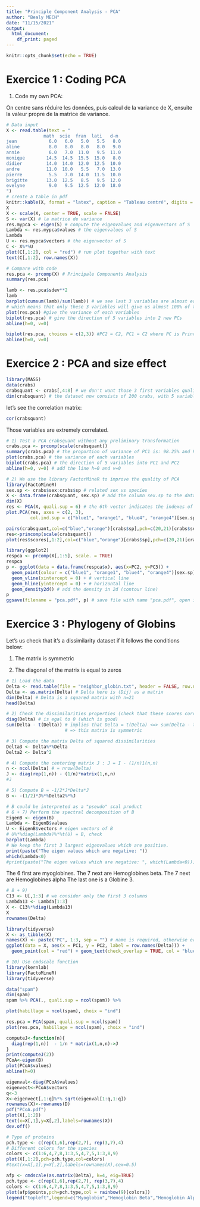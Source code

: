```yaml
---
title: "Principle Component Analysis - PCA"
author: "Bealy MECH"
date: "11/15/2021"
output:
  html_document:
    df_print: paged
---
```


```r
knitr::opts_chunk$set(echo = TRUE)
```

# Exercice 1 : Coding PCA

1) Code my own PCA:

On centre sans réduire les données, puis calcul de la variance de X, ensuite la valeur propre de la matrice de variance.

```r
# Data input
X <- read.table(text = "
              math  scie  fran  lati   d-m
jean            6.0   6.0   5.0   5.5   8.0
aline           8.0   8.0   8.0   8.0   9.0
annie           6.0   7.0  11.0   9.5  11.0
monique        14.5  14.5  15.5  15.0   8.0
didier         14.0  14.0  12.0  12.5  10.0
andre          11.0  10.0   5.5   7.0  13.0
pierre          5.5   7.0  14.0  11.5  10.0
brigitte       13.0  12.5   8.5   9.5  12.0
evelyne         9.0   9.5  12.5  12.0  18.0
")
# create a table in pdf
knitr::kable(X, format = "latex", caption = "Tableau centré", digits = 2)
X
X <- scale(X, center = TRUE, scale = FALSE)
S <- var(X) # la matrice de variance
res.mypca <- eigen(S) # compute the eigenvalues and eigenvectors of S
Lambda <- res.mypca$values # the eigenvalues of S
Lambda
U <- res.mypca$vectors # the eigenvector of S
C <- X%*%U
plot(C[,1:2], col = "red") # run plot together with text
text(C[,1:2], row.names(X))

# Compare with code
res.pca <- prcomp(X) # Principale Components Analysis
summary(res.pca)  

lamb <- res.pca$sdev**2
lamb
barplot(cumsum(lamb)/sum(lamb)) # we see last 3 variables are almost equal to 1, 
# which means that only these 3 variables will give us almost 100% of their information
plot(res.pca) #give the variance of each variables
biplot(res.pca) # give the direction of 5 variables into 2 new PCs
abline(h=0, v=0)

biplot(res.pca, choices = c(2,3)) #PC2 = C2, PC1 = C2 where PC is Principale Component
abline(h=0, v=0)
```

# Exercice 2 : PCA and size effect

```r
library(MASS)
data(crabs)
crabsquant <- crabs[,4:8] # we don't want those 3 first variables qualitative
dim(crabsquant) # the dataset now consists of 200 crabs, with 5 variables quantitative
```

let's see the correlation matrix:

```r
cor(crabsquant)
```

Those variables are extremely correlated.

```r
# 1) Test a PCA crabsquant without any preliminary transformation
crabs.pca <- prcomp(scale(crabsquant))
summary(crabs.pca) # the proportion of variance of PC1 is: 98.25% and PC2 is: 0.906%
plot(crabs.pca) # the variance of each variables
biplot(crabs.pca) # the direction of 5 variables into PC1 and PC2
abline(h=0, v=0) # add the line h=0 and v=0
```


```r
# 2) We use the library FactorMineR to improve the quality of PCA
library(FactoMineR)
sex.sp <- crabs$sex:crabs$sp # related sex vs species
X <- data.frame(crabsquant, sex.sp) # add the column sex.sp to the dataframe with crabsquant data
dim(X) 
res <- PCA(X, quali.sup = 6) # the 6th vector indicates the indexes of the categorical supplementary variables
plot.PCA(res, axes = c(2, 3), 
         col.ind.sup = c("blue1", "orange1", "blue4", "orange4")[sex.sp])
```

```r
pairs(crabsquant,col=c("blue","orange")[crabs$sp],pch=c(20,21)[crabs$sex])
res<-princomp(scale(crabsquant))
plot(res$scores[,1:2],col=c("blue","orange")[crabs$sp],pch=c(20,21)[crabs$sex])
```


```r
library(ggplot2)
respca <- prcomp(X[,1:5], scale. = TRUE) 
respca
p <- ggplot(data = data.frame(respca$x), aes(x=PC2, y=PC3)) +
  geom_point(colour = c("blue1", "orange1", "blue4", "orange4")[sex.sp]) +
  geom_vline(xintercept = 0) + # vertical line
  geom_hline(yintercept = 0) + # horizontal line
  geom_density2d() # add the density in 2d (contour line)
p
ggsave(filename = "pca.pdf", p) # save file with name "pca.pdf", open in terminal by tapping p
```

# Exercice 3 : Phylogeny of Globins

Let's us check that it's a dissimilarity dataset if it follows the conditions below:

1. The matrix is symmetric

2. The diagonal of the matrix is equal to zeros

```r
# 1) Load the data
Delta <- read.table(file = "neighbor_globin.txt", header = FALSE, row.names = 1)
Delta <- as.matrix(Delta) # Delta here is (Dij) as a matrix
dim(Delta) # Delta is a squared matrix with n=21
head(Delta)
```


```r
# 2) Check the dissimilarities properties (check that these scores correspond well to dissimilarities)
diag(Delta) # is egal to 0 (which is good)
sum(Delta - t(Delta)) # implies that Delta = t(Delta) <=> sum(Delta - t(Delta)) = 0 
                      # => this matrix is symmetric
```


```r
# 3) Compute the matrix Delta of squared dissimilarities
Delta3 <- Delta%*%Delta
Delta2 <- Delta^2
```


```r
# 4) Compute the centering matrix J : J = I - (1/n)1(n,n)
n <- ncol(Delta) # = nrow(Delta) 
J <- diag(rep(1,n)) - (1/n)*matrix(1,n,n)
#J

# 5) Compute B = -1/2*J*Delta*J
B <- -(1/2)*J%*%Delta2%*%J

# B could be interpreted as a "pseudo" scal product
# 6 + 7) Perform the spectral decomposition of B
EigenB <- eigen(B)
Lambda <- EigenB$values
U <- EigenB$vectors # eigen vectors of B
# U%*%diag(Lambda)%*%t(U) = B, check
barplot(Lambda)
# We keep the first 3 largest eigenvalues which are positive.
print(paste("The eigen values which are negative: "))
which(Lambda<0) 
#print(paste("The eigen values which are negative: ", which(Lambda<0)))
```

The 6 first are myoglobines.
The 7 next are Hemoglobines beta.
The 7 next are Hemoglobines alpha
The last one is a Globine 3.

```r
# 8 + 9)
C13 <- U[,1:3] # we consider only the first 3 columns
Lambda13 <- Lambda[1:3]
X <- C13%*%diag(Lambda13)
X
rownames(Delta)
```


```r
library(tidyverse)
X <- as_tibble(X)
names(X) <- paste("PC", 1:3, sep = "") # name is required, otherwise error
ggplot(data = X, aes(x = PC1, y = PC2, label = row.names(Delta))) +
  geom_point(col = "red") + geom_text(check_overlap = TRUE, col = "blue")
```


```r
# 10) Use cmdscale function
library(kernlab)
library(FactoMineR)
library(tidyverse)

data("spam")
dim(spam)
spam %>% PCA(., quali.sup = ncol(spam)) %>%

plot(habillage = ncol(spam), choix = "ind")

res.pca = PCA(spam, quali.sup = ncol(spam))
plot(res.pca, habillage = ncol(spam), choix = "ind")
```

```r
computeJ<-function(n){
  diag(rep(1,n))  - 1/n * matrix(1,n,n)->J
}
print(computeJ(2))
PCoA<-eigen(B)
plot(PCoA$values)
abline(h=0)
```

```r
eigenval<-diag(PCoA$values)
eigenvect<-PCoA$vectors
q<-3
X<-eigenvect[,1:q]%*% sqrt(eigenval[1:q,1:q])
rownames(X)<-rownames(D)
pdf("PCoA.pdf")
plot(X[,1:2])
text(x=X[,1],y=X[,2],labels=rownames(X))
dev.off()
```
```r
# Type of proteins
pch.type <- c(rep(1,6),rep(2,7), rep(3,7),4)
# Different colors for the species
colors <- c(1:6,4,7,8,1:3,5,4,7,5,1:3,8,9)
plot(X[,1:2],pch=pch.type,col=colors)
#text(x=X[,1],y=X[,2],labels=rownames(X),cex=0.5)
```

```r
afp <- cmdscale(as.matrix(Delta), k=4, eig=TRUE)
pch.type <- c(rep(1,6),rep(2,7), rep(3,7),4)
colors <- c(1:6,4,7,8,1:3,5,4,7,5,1:3,8,9)
plot(afp$points,pch=pch.type,col = rainbow(9)[colors])
legend("topleft",legend=c("Myoglobin","Hemoglobin Beta","Hemoglobin Alpha","Globin-3"),pch=1:4)
```




